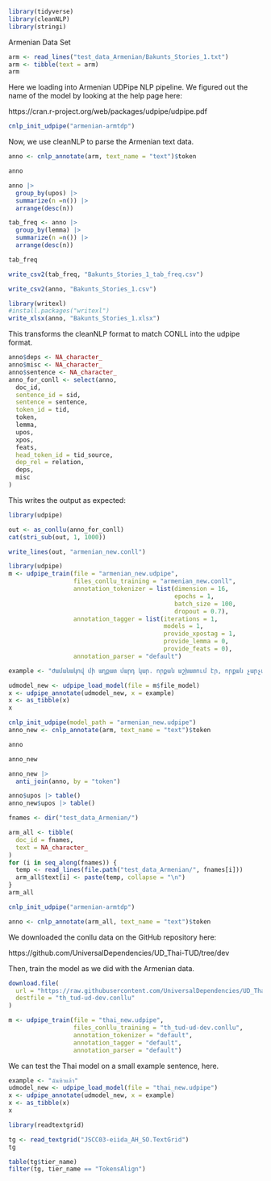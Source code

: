 
```r
library(tidyverse)
library(cleanNLP)
library(stringi)
```

Armenian Data Set

```r
arm <- read_lines("test_data_Armenian/Bakunts_Stories_1.txt")
arm <- tibble(text = arm)
arm
```

Here we loading into Armenian UDPipe NLP pipeline. We figured out the name of
the model by looking at the help page here:

   https://cran.r-project.org/web/packages/udpipe/udpipe.pdf

```r
cnlp_init_udpipe("armenian-armtdp")
```

Now, we use cleanNLP to parse the Armenian text data.

```r
anno <- cnlp_annotate(arm, text_name = "text")$token
```

```r
anno
```

```r
anno |>
  group_by(upos) |>
  summarize(n =n()) |>
  arrange(desc(n))
```

```r
tab_freq <- anno |>
  group_by(lemma) |>
  summarize(n =n()) |>
  arrange(desc(n))

tab_freq
```

```r
write_csv2(tab_freq, "Bakunts_Stories_1_tab_freq.csv")
```

```r
write_csv2(anno, "Bakunts_Stories_1.csv")
```

```r
library(writexl)
#install.packages("writexl")
write_xlsx(anno, "Bakunts_Stories_1.xlsx")
```

This transforms the cleanNLP format to match CONLL into the udpipe format.

```r
anno$deps <- NA_character_
anno$misc <- NA_character_
anno$sentence <- NA_character_
anno_for_conll <- select(anno,
  doc_id,
  sentence_id = sid,
  sentence = sentence,
  token_id = tid,
  token,
  lemma,
  upos,
  xpos,
  feats,
  head_token_id = tid_source,
  dep_rel = relation,
  deps,
  misc
)
```

This writes the output as expected:

```r
library(udpipe)

out <- as_conllu(anno_for_conll)
cat(stri_sub(out, 1, 1000))
```

```r
write_lines(out, "armenian_new.conll")
```


```r
library(udpipe)
m <- udpipe_train(file = "armenian_new.udpipe",
                  files_conllu_training = "armenian_new.conll", 
                  annotation_tokenizer = list(dimension = 16, 
                                              epochs = 1, 
                                              batch_size = 100, 
                                              dropout = 0.7),
                  annotation_tagger = list(iterations = 1, 
                                           models = 1, 
                                           provide_xpostag = 1, 
                                           provide_lemma = 0, 
                                           provide_feats = 0), 
                  annotation_parser = "default")
```

```r
example <- "Ժամանակով մի աղքատ մարդ կար. որքան աշխատում էր, որքան չարչարվում էր, դարձյալ միևնույն աղքատն էր մնում։ Հուսահատված, մի օր նա վեր կացավ, թե` պետք է գնամ գտնեմ աստծուն, տեսնեմ ես երբ պետք է պրծնեմ այս աղքատությունից, ու ինձ համար մի բան խնդրեմ։ Ճանապարհին մի գայլ պատահեց."

udmodel_new <- udpipe_load_model(file = m$file_model)
x <- udpipe_annotate(udmodel_new, x = example)
x <- as_tibble(x)
x
```


```r
cnlp_init_udpipe(model_path = "armenian_new.udpipe")
anno_new <- cnlp_annotate(arm, text_name = "text")$token
```

```r
anno
```

```r
anno_new
```

```r
anno_new |>
  anti_join(anno, by = "token")
```

```r
anno$upos |> table()
anno_new$upos |> table()
```

```r
fnames <- dir("test_data_Armenian/")

arm_all <- tibble(
  doc_id = fnames,
  text = NA_character_
)
for (i in seq_along(fnames)) {
  temp <- read_lines(file.path("test_data_Armenian/", fnames[i]))
  arm_all$text[i] <- paste(temp, collapse = "\n")
}
arm_all
```
```r
cnlp_init_udpipe("armenian-armtdp")

anno <- cnlp_annotate(arm_all, text_name = "text")$token
```





We downloaded the conllu data on the GitHub repository here:

  https://github.com/UniversalDependencies/UD_Thai-TUD/tree/dev
  
Then, train the model as we did with the Armenian data.

```r
download.file(
  url = "https://raw.githubusercontent.com/UniversalDependencies/UD_Thai-TUD/refs/heads/dev/th_tud-ud-dev.conllu",
  destfile = "th_tud-ud-dev.conllu"
)
```

```r
m <- udpipe_train(file = "thai_new.udpipe",
                  files_conllu_training = "th_tud-ud-dev.conllu", 
                  annotation_tokenizer = "default",
                  annotation_tagger = "default", 
                  annotation_parser = "default")
```

We can test the Thai model on a small example sentence, here.

```r
example <- "ฉันหิวแล้ว"
udmodel_new <- udpipe_load_model(file = "thai_new.udpipe")
x <- udpipe_annotate(udmodel_new, x = example)
x <- as_tibble(x)
x
```


```r
library(readtextgrid)

tg <- read_textgrid("JSCC03-eiida_AH_SO.TextGrid")
tg
```

```r
table(tg$tier_name)
filter(tg, tier_name == "TokensAlign")
```





